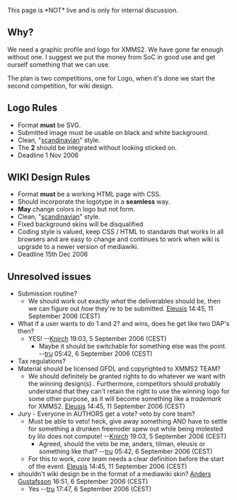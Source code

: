 This page is *NOT* live and is only for internal discussion.


== Why? ==

We need a graphic profile and logo for XMMS2. We have gone far enough without one. I suggest we put the money from SoC in good use and get ourself something that we can use.

The plan is two competitions, one for Logo, when it's done we start the second competition, for wiki design.

== Logo Rules ==

* Format '''must''' be SVG.
* Submitted image must be usable on black and white background.
* Clean, "[[Wikipedia:Scandinavian Design|scandinavian]]" style.
* The '''2''' should be integrated without looking sticked on.
* Deadline 1 Nov 2006

== WIKI Design Rules ==

* Format '''must''' be a working HTML page with CSS.
* Should incorporate the logotype in a '''seamless''' way.
* '''May''' change colors in logo but not form.
* Clean, "[[Wikipedia:Scandinavian Design|scandinavian]]" style.
* Fixed background skins will be disqualified
* Coding style is valued, keep CSS / HTML to standards that works in all browsers and are easy to change and continues to work when wiki is upgrade to a newer version of mediawiki.
* Deadline 15th Dec 2006

== Unresolved issues ==
* Submission routine?
** We should work out exactly ''what'' the deliverables should be, then we can figure out ''how'' they're to be submitted. [[User:Eleusis|Eleusis]] 14:45, 11 September 2006 (CEST)
* What if a user wants to do 1 and 2? and wins, does he get like two DAP's then?
** YES! --[[User:Knirch|Knirch]] 19:03, 5 September 2006 (CEST)
*** Maybe it should be switchable for something else was the point. --[[User:TobiasRundstrÃ¶m|tru]] 05:42, 6 September 2006 (CEST)
* Tax regulations?
* Material should be licensed GFDL and copyrighted to XMMS2 TEAM?
** We should definitely be granted rights to do whatever we want with the winning design(s).. Furthermore, competitors should probably understand that they can't retain the right to use the winning logo for some other purpose, as it will become something like a ''trademark'' for XMMS2. [[User:Eleusis|Eleusis]] 14:45, 11 September 2006 (CEST)
* Jury - Everyone in AUTHORS get a vote? veto by core team?
** Must be able to veto! heck, give away something AND have to settle for something a drunken freenoder spew out while being molested by lilo does not compute! --[[User:Knirch|Knirch]] 19:03, 5 September 2006 (CEST)
*** Agreed, should the veto be me, anders, tilman, eleusis or something like that? --[[User:TobiasRundstrÃ¶m|tru]] 05:42, 6 September 2006 (CEST)
** For this to work, ''core team'' needs a clear definition before the start of the event. [[User:Eleusis|Eleusis]] 14:45, 11 September 2006 (CEST)
* shouldn't wiki design be in the format of a mediawiki skin? [[User:Anders Gustafsson|Anders Gustafsson]] 16:51, 6 September 2006 (CEST)
** Yes --[[User:TobiasRundstrÃ¶m|tru]] 17:47, 6 September 2006 (CEST)
